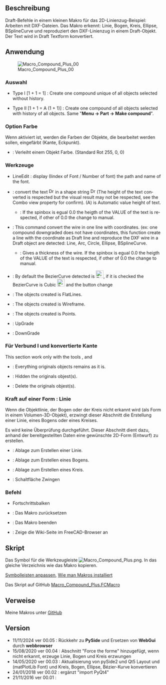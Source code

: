 <languages/>

<div class="mw-translate-fuzzy">
{{Macro/de
|Name=Verbund Plus
|Icon=Macro_Compound_Plus.png
|Description=Draft Befehlssatz in einem kleinen Makro für das 2D-Linienzug-Beispiel: Funktioniert mit DXF-Dateien. Das Makro erkennt: Linien, Bögen, Kreise, Ellipsen, BSplineKurven und reproduziert die DXF-Linienzüge als Draft-Objekte. Der Text wird in Draft Textform umgewandelt.
|Author=Mario52
|Version=00.05
|Date=2024-11-11
|FCVersion= 0.21.2 und neuer
|Download=[https://wiki.freecad.org/images/f/fd/Macro_Compound_Plus.png Werkzeugleisten-Symbol]
}}
</div>

<span id="Description"></span>
==Beschreibung==

Draft-Befehle in einem kleinen Makro für das 2D-Linienzug-Beispiel: Arbeiten mit DXF-Dateien. Das Makro erkennt: Linie, Bogen, Kreis, Ellipse, BSplineCurve und reproduziert den DXF-Linienzug in einem Draft-Objekt. Der Text wird in Draft Textform konvertiert.

{{Codeextralink|https://gist.githubusercontent.com/mario52a/7be361a8c489deec918f664fdcfc4394/raw/2d12268123cbd38a3fba10fff1c7f35837cd3325/Macro_Compound_Plus.FCMacro}}

<span id="Usage"></span>
==Anwendung==

[[File:Macro Compound Plus 00.png|Macro_Compound_Plus_00]]

<span id="Choice"></span>
===Auswahl===

<div lang="en" dir="ltr" class="mw-content-ltr">
*{{Button|[[Image:Part_Compound.svg|16px]] Compound I}} Type I [1 + 1 = 1] : Create one compound unique of all objects selected without history.
*{{Button|[[Image:Part_Compound.svg|16px]] Compound II}} Type II [1 + 1 = A (1 + 1)] : Create one compound of all objects selected with history of all objects. Same "'''Menu → Part → Make compound'''".
</div>

<span id="{{CheckBox}}_Option_color"></span>
==={{CheckBox}} Option Farbe===

Wenn {{CheckBox}} aktiviert ist, werden die Farben der Objekte, die bearbeitet werden sollen, eingefärbt (Kante, Eckpunkt). 
*{{Button|{{ColoredText|#ff0000|[[Image:Workbench_Image.svg|16px]] Farbe}} }} : Verleiht einem Objekt Farbe. (Standard Rot 255, 0, 0)

<span id="Tools"></span>
===Werkzeuge===

<div lang="en" dir="ltr" class="mw-content-ltr">
* LineEdit : display (Iindex of Font / Number of font) the path and name of the font.
*{{Button|[[File:Draft_Text.svg|16px]] Convert Text (A)}} : convert the text  [[File:Draft_Text.svg|16px]] in a shape string [[File:Draft_ShapeString.svg|16px]] (The height of the text converted is respected but the visual result may not be respected, see the Combo view property for confirm). (A) is Automatic value height of text.
**{{SpinBox|0,00 Auto}} : If the spinbox is egual 0.0 the heigth of the VALUE of the text is respected, if other of 0.0 the {{Button|[[File:Draft_Text.svg|16px]] Convert Text (A)}} change to {{Button|[[File:Draft_Text.svg|16px]] Convert Text (M)}} manual.
</div>

<div lang="en" dir="ltr" class="mw-content-ltr">
*{{Button|[[File:Draft_Line.svg|16px]] Convert Wire (A)}} : This command convert the wire in one line with coordinates. (ex: one compound downgraded does not have coordinates, this function create a line with the coordinate as Draft line and reproduce the DXF wire in a Draft object are detected: Line, Arc, Circle, Ellipse, BSplineCurve. 
**{{SpinBox|0,00 Auto}} : Gives a thickness of the wire. If the spinbox is egual 0.0 the heigth of the VALUE of the text is respected, if other of 0.0 the {{Button|[[Image:Draft_Line.svg|16px]] Convert Wire (A)}} change to {{Button|Convert Wire (M)}} manual.
*{{CheckBox|[[Image:Draft_BezCurve.svg|16px]] BezierCurve}} : By default the BezierCurve detected is [[Image:Draft_BezCurve.svg|24px]], if it is checked the BezierCurve is Cubic [[Image:Draft_CubicBezCurve.svg|24px]] and the button change {{CheckBox|TRUE|[[Image:Draft_CubicBezCurve.svg|16px]] Cubic BezierCurve}}
</div>

<div lang="en" dir="ltr" class="mw-content-ltr">
*{{RadioButton|TRUE|[[Image:Std_DrawStyleFlatLines.svg|16px]] FlatLines}} : The objects created is FlatLines.
*{{RadioButton|[[Image:Std_DrawStyleWireFrame.svg|16px]] Wireframe}} : The objects created is Wireframe.
*{{RadioButton|[[Image:Std_DrawStylePoints.svg|16px]] Points}} : The objects created is Points.
*{{Button|[[File:Draft_Upgrade.svg|16px]] UpGrade}} : UpGrade 
*{{Button|[[File:Draft_Downgrade.svg|16px]] DownGrade}} : DownGrade
</div>

<span id="For_Compound_I_and_Convert_Edge"></span>
===Für Verbund I und konvertierte Kante===

<div lang="en" dir="ltr" class="mw-content-ltr">
This section work only with the tools {{Button|[[Image:Part_Compound.svg|16px]] Compound I}},  {{Button|[[File:Draft_Text.svg|16px]] Convert Text (A)}} and {{Button|[[File:Draft_Line.svg|16px]] Convert Wire (A)}}
*{{RadioButton|TRUE|None}} : Everything originals objects remains as it is.
*{{RadioButton|Hidden original objest(s)}} : Hidden the originals objest(s).
*{{RadioButton|Delete original objest(s)}} : Delete the originals objest(s).
</div>

<span id="Force_on_a_form_:_Line"></span>
===Kraft auf einer Form : Linie===

Wenn die Objektlinie, der Bogen oder der Kreis nicht erkannt wird (als Form in einem Volumen-3D-Objekt), erzwingt dieser Abschnitt die Erstellung einer Linie, eines Bogens oder eines Kreises.

Es wird keine Überprüfung durchgeführt. Dieser Abschnitt dient dazu, anhand der bereitgestellten Daten eine gewünschte 2D-Form (Entwurf) zu erstellen.

*{{RadioButton|TRUE|[[Image:Draft_Line.svg|16px]] Linien}} : Ablage zum Erstellen einer Linie.
*{{RadioButton|[[Image:Draft_Arc.svg|16px]] Bögen}} : Ablage zum Erstellen eines Bogens.
*{{RadioButton|[[Image:Draft_Circle.svg|16px]] Kreise}} : Ablage zum Erstellen eines Kreis.
*{{Button|[[Image:Draft_Line.svg|16px]] Auf Linie zwingen}} : Schaltfläche Zwingen

<span id="Command"></span>
===Befehl===

*Fortschrittsbalken
*{{Button|Zurücksetzen}} : Das Makro zurücksetzen
*{{Button|Beenden}} : Das Makro beenden
*{{Button|Hilfe}} : Zeige die Wiki-Seite im FreeCAD-Browser an

<span id="Script"></span>
==Skript==

Das Symbol für die Werkzeugleiste [[File:Macro Compound Plus.png]]. In das gleiche Verzeichnis wie das Makro kopieren.  

[[Customize_Toolbars/de|Symbolleisten anpassen]], [[How_to_install_macros/de|Wie man Makros installiert]]

Das Skript auf GitHub [https://gist.github.com/mario52a/7be361a8c489deec918f664fdcfc4394 Macro_Compound_Plus.FCMacro]

<span id="Links"></span>
==Verweise==

Meine Makros unter  [https://gist.github.com/mario52a GitHub]

==Version==

*11/11/2024 ver 00.05 : Rückkehr zu '''PySide''' und Ersetzen von '''WebGui''' durch '''webbrowser'''
*15/08/2020 ver 00.04 : Abschnitt "Force the forme" hinzugefügt, wenn nicht erkannt, erzeuge Linie, Bogen und Kreis erzwungen
*14/05/2020 ver 00.03 : Aktualisierung von pySide2 und Qt5 Layout und (matPlotLib Font) und Kreis, Bogen, Ellipse, Bézier-Kurve konvertieren
*24/01/2018 ver 00.02 : ergänzt "import PyQt4"
*21/11/2016 ver 00.01 :